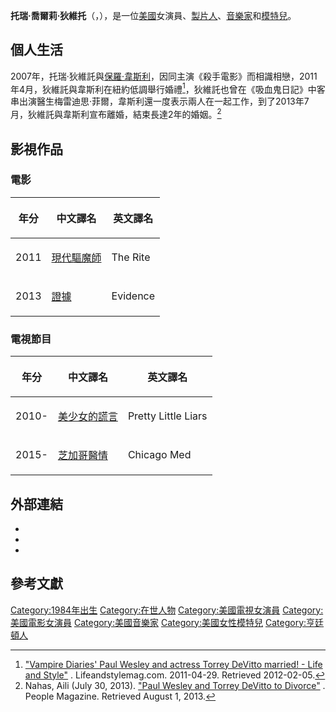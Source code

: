 {{藝人
|本名=Torrey Joèlle DeVitto
|民族=美國白人
|語言=[[英語|英語]]
|國籍   = {{USA}}
|代表作=《[[美少女的謊言|美少女的謊言]]》
|type=女演員
|name=托瑞·狄維托
|image=	File:Torrey DeVitto.jpg
|caption=|birth_name=
|birth_date={{Birth_date_and_age|1984|6|8}}
|職業=演員、製片人、音樂家和模特兒
|配偶=[[保羅·韋斯利|保羅·韋斯利]](2011-2013)<ref>Prieve, Michael. [http://www.celebuzz.com/2013-12-26/paul-wesley-is-officially-divorced-from-torrey-devitto/ "Paul Wesley is Officially Divorced From Torrey DeVitto"] {{Wayback|url=http://www.celebuzz.com/2013-12-26/paul-wesley-is-officially-divorced-from-torrey-devitto/ |date=20210516000825 }}. Celebuzz!. Celebuzz!. Retrieved 27 January 2016.</ref>
|birth_place={{美國}}[[紐約州|紐約州]][[亨廷頓|亨廷頓]]
|years_active=2003年至今
| imdb     =1722914
}}
'''托瑞·喬爾莉·狄維托'''（{{lang-en|Torrey Joèlle DeVitto}}，{{bd|1984年6月8日}}），是一位[[美國|美國]]女演員、[[製片人|製片人]]、[[音樂家|音樂家]]和[[模特兒|模特兒]]。
{{Commons category|Torrey DeVitto}}

==個人生活==
2007年，托瑞·狄維託與[[保羅·韋斯利|保羅·韋斯利]]，因同主演《殺手電影》而相識相戀，2011年4月，狄維託與韋斯利在紐約低調舉行婚禮<ref>[http://www.lifeandstylemag.com/2011/04/paul-wesley-devito.html "Vampire Diaries' Paul Wesley and actress Torrey DeVitto married! - Life and Style"] {{webarchive|url=https://web.archive.org/web/20120225032834/http://www.lifeandstylemag.com/2011/04/paul-wesley-devito.html |date=2012-02-25 }}. Lifeandstylemag.com. 2011-04-29. Retrieved 2012-02-05.</ref>，狄維託也曾在《吸血鬼日記》中客串出演醫生梅雷迪思·菲爾，韋斯利還一度表示兩人在一起工作，到了2013年7月，狄維託與韋斯利宣布離婚，結束長達2年的婚姻。<ref>Nahas, Aili (July 30, 2013). [http://www.people.com/people/article/0,,20721633,00.html "Paul Wesley and Torrey DeVitto to Divorce"] {{Wayback|url=http://www.people.com/people/article/0,,20721633,00.html |date=20160531130657 }}. People Magazine. Retrieved August 1, 2013.</ref>

==影視作品==
===電影===
{| class="wikitable"
! 年分
! 中文譯名 
! 英文譯名
|-
|2011
| [[現代驅魔師|現代驅魔師]]
|The Rite
|-
| 2013
| [[證據|證據]]
|Evidence
|}
===電視節目===
{| class="wikitable"
! 年分
! 中文譯名 
! 英文譯名
|-
|2010-
|[[美少女的謊言|美少女的謊言]]
|Pretty Little Liars
|-
|2015-
|[[芝加哥醫情|芝加哥醫情]]
|Chicago Med
|}
== 外部連結 ==
* {{IMDb name|1722914}}
* {{twitter|TorreyDeVitto}}
* {{Instagram|torreydevitto}}
==參考文獻==
{{Authority control}}
{{DEFAULTSORT: DeVitto, Torrey}}
[[Category:1984年出生|Category:1984年出生]]
[[Category:在世人物|Category:在世人物]]
[[Category:美國電視女演員|Category:美國電視女演員]]
[[Category:美國電影女演員|Category:美國電影女演員]]
[[Category:美國音樂家|Category:美國音樂家]]
[[Category:美國女性模特兒|Category:美國女性模特兒]]
[[Category:亨廷頓人|Category:亨廷頓人]]